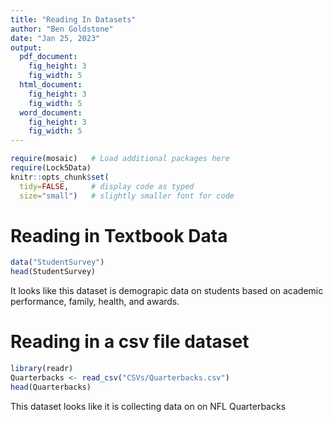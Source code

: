 ```yaml
---
title: "Reading In Datasets"
author: "Ben Goldstone"
date: "Jan 25, 2023"
output: 
  pdf_document:
    fig_height: 3
    fig_width: 5
  html_document:
    fig_height: 3
    fig_width: 5
  word_document:
    fig_height: 3
    fig_width: 5
---
```


```r
require(mosaic)   # Load additional packages here 
require(Lock5Data)
knitr::opts_chunk$set(
  tidy=FALSE,     # display code as typed
  size="small")   # slightly smaller font for code
```

# Reading in Textbook Data


```r
data("StudentSurvey")
head(StudentSurvey)

```
It looks like this dataset is demograpic data on students based on academic performance, family, health, and awards.

# Reading in a csv file dataset
```r
library(readr)
Quarterbacks <- read_csv("CSVs/Quarterbacks.csv")
head(Quarterbacks)
```
This dataset looks like it is collecting data on on NFL Quarterbacks